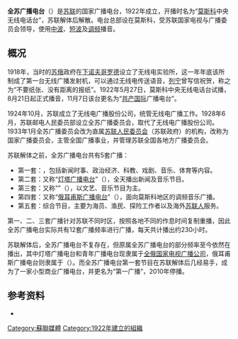 {{onesource|time=2016-12-06T12:56:59+00:00}}
'''全苏广播电台'''（{{lang-ru|Всесоюзное радио}}）是[[苏联|苏联]]的国家广播电台，1922年成立，开播时名为“[[莫斯科|莫斯科]]中央无线电话台”，苏联解体后解散。电台总部设在莫斯科，受苏联国家电视与广播委员会领导，使用[[中波|中波]]、[[短波广播|短波]]及[[调频广播|调频]]播音。

==概况==
1918年，当时的[[苏俄|苏俄]]政府在[[下诺夫哥罗德|下诺夫哥罗德]]设立了无线电实验所，这一年年底该所制成了第一台无线广播发射机，可以通过无线电传送语音，[[列宁|列宁]]曾写信祝贺，称之为“不要纸张、没有距离的报纸”。1922年5月27日，莫斯科中央无线电话台试播，8月21日起正式播音，11月7日该台更名为“[[共产国际|共产国际]]广播电台”。

1924年10月，苏联成立了无线电广播股份公司，统管无线电广播工作。1928年6月，苏联邮电人民委员部设立全苏广播委员会，取代了无线电广播股份公司。1933年1月全苏广播委员会改为直属[[苏联人民委员会|苏联人民委员会]]（苏联政府）的机构，改称为国家广播委员会，主管全国广播事业，并管理苏联全国各地方广播委员会。

苏联解体之前，全苏广播电台共有5套广播：
*第一套：{{link-en|全苏广播电台第一套节目|All Union First Programme}}，包括新闻时事、政治经济、科教、戏剧、音乐、体育等内容。
*第二套：又称“[[灯塔广播电台|灯塔广播电台]]”（{{lang|ru|Радио Маяк}}），全天播出新闻及音乐节目。
*第三套：又称“{{link-en|青年广播电台|Radio Yunost}}”（{{lang|ru|Радио Юность}}），以文艺、音乐节目为主。
*第四套：又称“[[俄耳甫斯广播电台|俄耳甫斯广播电台]]”（{{lang|ru|Радио Орфей}}），面向莫斯科地区的调频音乐广播。
*第五套：综合节目，主要为海员、渔民、探险工作者以及海外[[苏联人|苏联人]]服务。

第一、二、三套广播针对苏联不同时区，按照各地不同的作息时间复制重播，因此全苏广播电台实际共有12套广播频率进行广播，每天共计播出约230小时。

苏联解体后，全苏广播电台不复存在，但原属全苏广播电台的部分频率至今依然在播出，其中灯塔广播电台和青年广播电台现隶属于[[全俄国家电视广播公司|全俄国家电视广播公司]]，俄耳甫斯广播电台则隶属于{{link-ru|俄罗斯国家音乐广播中心|Российский государственный музыкальный телерадиоцентр}}（{{lang|ru|Российский государственный музыкальный телерадиоцентр}}）。而全苏广播电台第一套节目在苏联解体后几经易手，成为了一家小型商业广播电台，并更名为“第一广播”，2010年停播。

==参考资料==
{{refbegin}}
*{{cite web|url=http://study.ccln.gov.cn/fenke/xinwenchuanboxue/xwxkjs/xwsxp/46261.shtml|title=外国新闻传播史(121) 苏联时期的广播|publisher=中国干部学习网|accessdate=2016-08-12|date=2013-12-24|language=zh-cn|archive-url=https://web.archive.org/web/20160815072453/http://study.ccln.gov.cn/fenke/xinwenchuanboxue/xwxkjs/xwsxp/46261.shtml|archive-date=2016-08-15|dead-url=yes}}
{{refend}}

{{Eastern Bloc media|state=autocollapse}}

[[Category:蘇聯媒體|Category:蘇聯媒體]]
[[Category:1922年建立的組織|Category:1922年建立的組織]]